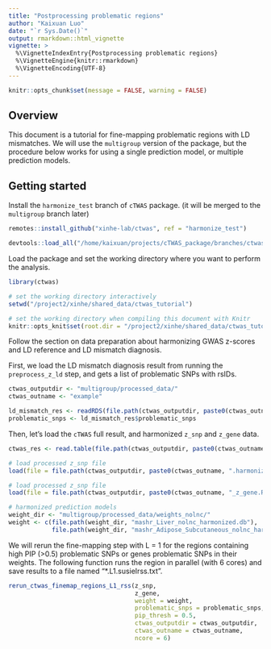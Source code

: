 ```yaml
---
title: "Postprocessing problematic regions"
author: "Kaixuan Luo"
date: "`r Sys.Date()`"
output: rmarkdown::html_vignette
vignette: >
  %\VignetteIndexEntry{Postprocessing problematic regions}
  %\VignetteEngine{knitr::rmarkdown}
  %\VignetteEncoding{UTF-8}
---
```


```r
knitr::opts_chunk$set(message = FALSE, warning = FALSE)
```

## Overview

This document is a tutorial for fine-mapping problematic regions with LD mismatches. 
We will use the `multigroup` version of the package, but the procedure below works for 
using a single prediction model, or multiple prediction models.

## Getting started

Install the `harmonize_test` branch of `cTWAS` package.
(it will be merged to the `multigroup` branch later)

```r
remotes::install_github("xinhe-lab/ctwas", ref = "harmonize_test")
```

```r
devtools::load_all("/home/kaixuan/projects/cTWAS_package/branches/ctwas/.")
```

Load the package and set the working directory where you want to perform the analysis.

```r
library(ctwas)
```

```r
# set the working directory interactively
setwd("/project2/xinhe/shared_data/ctwas_tutorial")

# set the working directory when compiling this document with Knitr
knitr::opts_knit$set(root.dir = "/project2/xinhe/shared_data/ctwas_tutorial")
```

Follow the section on data preparation about harmonizing GWAS z-scores and LD reference 
and LD mismatch diagnosis. 

First, we load the LD mismatch diagnosis result from running the `preprocess_z_ld` step, 
and gets a list of problematic SNPs with rsIDs.

```r
ctwas_outputdir <- "multigroup/processed_data/"
ctwas_outname <- "example"

ld_mismatch_res <- readRDS(file.path(ctwas_outputdir, paste0(ctwas_outname, ".ld_mismatch_res.RDS")))
problematic_snps <- ld_mismatch_res$problematic_snps
```

Then, let's load the `cTWAS` full result, and harmonized `z_snp` and `z_gene` data.

```r
ctwas_res <- read.table(file.path(ctwas_outputdir, paste0(ctwas_outname, ".susieIrss.txt")), header=T)

# load processed z_snp file
load(file = file.path(ctwas_outputdir, paste0(ctwas_outname, ".harmonized.z_snp.Rd")))

# load processed z_snp file
load(file = file.path(ctwas_outputdir, paste0(ctwas_outname, "_z_gene.Rd")))

# harmonized prediction models
weight_dir <- "multigroup/processed_data/weights_nolnc/"
weight <- c(file.path(weight_dir, "mashr_Liver_nolnc_harmonized.db"), 
            file.path(weight_dir, "mashr_Adipose_Subcutaneous_nolnc_harmonized.db"))
```

We will rerun the fine-mapping step with L = 1 for the regions containing high PIP (>0.5) 
problematic SNPs or genes problematic SNPs in their weights. 
The following function runs the region in parallel (with 6 cores) 
and save results to a file named "*.L1.susieIrss.txt".

```r
rerun_ctwas_finemap_regions_L1_rss(z_snp,
                                   z_gene,
                                   weight = weight,
                                   problematic_snps = problematic_snps,
                                   pip_thresh = 0.5,
                                   ctwas_outputdir = ctwas_outputdir,
                                   ctwas_outname = ctwas_outname,
                                   ncore = 6)
```



